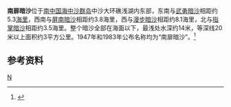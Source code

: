 {{Infobox Islands
| plural = yes
| name             =南扉暗沙
| image name       = 
| image caption    = 
| image size       = 
| locator map      = {{Location map|South China Sea|lat=15.916666|long=114.63333|central|300px}}
| map_custom       = yes
| native name      = 
| native name link = 
| other_names         = 
| location         = [[南中国海|南中国海]]
| coordinates      = {{Coord|15|55|N|114|38|E|display=inline,title}}
| archipelago      = [[中沙群岛|中沙群岛]]
| total islands    = 
| major islands    = 
| area             =
| length           =
| width            =
| coastline        =
| highest mount    = 
| elevation        = 
| country                          = {{CHN}}
| country admin divisions title   =
| country admin divisions         =
| population       = 
| population as of = 
| density          = 
| ethnic groups    = 
| additional info  =
}} 
'''南扉暗沙'''位于[[南中国海|南中国海]][[中沙群岛|中沙群岛]]中沙大环礁浅湖内东部，东南与[[武勇暗沙|武勇暗沙]]相距约5.3[[海里|海里]]，西南与[[屏南暗沙|屏南暗沙]]相距约3.8海里，西与[[漫步暗沙|漫步暗沙]]相距约8.1海里，北与[[指掌暗沙|指掌暗沙]]相距约3.5海里。整个暗沙全部在海面以下，最浅处水深约14米，等深线20米以上面积约3平方公里。1947年和1983年公布名称均为“南扉暗沙”。<ref>{{cite book zh |author=广东省地名委员会 |title=《南海诸岛地名资料汇编》 |format=M |edition=1 |location=广州 |publisher=广东省地图出版社 |date=1988 |pages=191|id= ISBN 80522-023-9}}</ref>

==参考资料==
{{reflist}}

{{有争议的地区小作品}}
{{South China Sea Islands}}

[[Category:中沙群岛|N]]